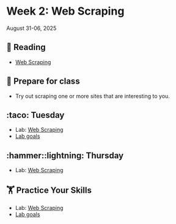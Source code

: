 # Week 2: Web Scraping



August 31-06, 2025

## 📖 Reading

- [Web Scraping](https://srvanderplas.github.io/stat-computing-r-python/part-advanced-topics/03-web-scraping.html)


## 🥣 Prepare for class

- Try out scraping one or more sites that are interesting to you.


## :taco: Tuesday

- Lab: [Web Scraping](assignment-repos/01-web-scraping/index.qmd)
- [Lab goals](assignment-repos/01-web-scraping/tilt.qmd)


## :hammer::lightning: Thursday

- Lab: [Web Scraping](assignment-repos/01-web-scraping/index.qmd)


##  🏋 Practice Your Skills

- Lab: [Web Scraping](assignment-repos/01-web-scraping/index.qmd)
- [Lab goals](assignment-repos/01-web-scraping/tilt.qmd)

